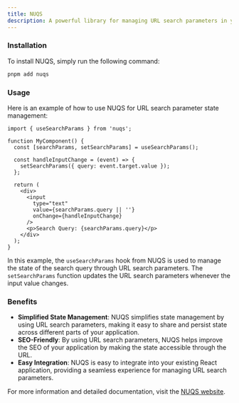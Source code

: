 ```yaml
---
title: NUQS
description: A powerful library for managing URL search parameters in your application. It provides a simple and efficient way to handle state management through URL search parameters.
---
```


### Installation

To install NUQS, simply run the following command:

```sh Terminal
pnpm add nuqs
```

### Usage

Here is an example of how to use NUQS for URL search parameter state management:

```tsx my-component.tsx
import { useSearchParams } from 'nuqs';

function MyComponent() {
  const [searchParams, setSearchParams] = useSearchParams();

  const handleInputChange = (event) => {
    setSearchParams({ query: event.target.value });
  };

  return (
    <div>
      <input
        type="text"
        value={searchParams.query || ''}
        onChange={handleInputChange}
      />
      <p>Search Query: {searchParams.query}</p>
    </div>
  );
}
```

In this example, the `useSearchParams` hook from NUQS is used to manage the state of the search query through URL search parameters. The `setSearchParams` function updates the URL search parameters whenever the input value changes.

### Benefits

- <Icon icon="check" iconType="solid" /> **Simplified State Management**: NUQS simplifies state management by using URL search parameters, making it easy to share and persist state across different parts of your application.
- <Icon icon="check" iconType="solid" /> **SEO-Friendly**: By using URL search parameters, NUQS helps improve the SEO of your application by making the state accessible through the URL.
- <Icon icon="check" iconType="solid" /> **Easy Integration**: NUQS is easy to integrate into your existing React application, providing a seamless experience for managing URL search parameters.

For more information and detailed documentation, visit the [NUQS website](https://nuqs.47ng.com/).
